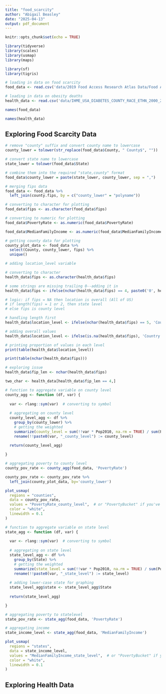 ```yaml
---
title: "food_scarcity"
author: "Abigail Beasley"
date: "2025-04-13"
output: pdf_document
---
```


```r
knitr::opts_chunk$set(echo = TRUE)
```

```r
library(tidyverse)
library(scales)
library(usmap)
library(maps)

library(sf)
library(tigris)

```

```r
# loading in data on food scarcity
food_data <- read.csv('data/2019 Food Access Research Atlas Data/Food Access Research Atlas.csv')

# loading in data on obesity deaths
health_data <- read.csv('data/IHME_USA_DIABETES_COUNTY_RACE_ETHN_2000_2019_BOTH/IHME_USA_DIABETES_COUNTY_RACE_ETHN_2000_2019_MX_2019_BOTH_Y2025M02D10.CSV')
```

```r
names(food_data)
```
```r
names(health_data)
```

## Exploring Food Scarcity Data

```r

# remove "county" suffix and convert county name to lowercase
county_lower = tolower(str_replace(food_data$County, " County$", ""))

# convert state name to lowercase
state_lower = tolower(food_data$State)

# combine them into the required "state,county" format
food_data$county_lower = paste(state_lower, county_lower, sep = ",")

# merging fips data
food_data <- food_data %>%
  left_join(county.fips, by = c("county_lower" = "polyname"))

# converting to character for plotting
food_data$fips <- as.character(food_data$fips)

# converting to numeric for plotting
food_data$PovertyRate <- as.numeric(food_data$PovertyRate)

food_data$MedianFamilyIncome <- as.numeric(food_data$MedianFamilyIncome)

# getting county data for plotting
county_plot_data <- food_data %>%
  select(County, county_lower, fips) %>%
  unique()

```

```r
# adding location_level variable

# converting to character
health_data$fips <- as.character(health_data$fips)

# some strings are missing trailing 0--adding it in
health_data$fips <- ifelse(nchar(health_data$fips) == 4, paste0('0', health_data$fips), health_data$fips)

# logic: if fips = NA then location is overall (All of US)
# if length(fips) = 1 or 2, then state level
# else fips is county level

# handling length first
health_data$location_level <- ifelse(nchar(health_data$fips) == 5, 'County', 'State')

# adding overall values
health_data$location_level <- ifelse(is.na(health_data$fips), 'Country', health_data$location_level)

# printing proportion of values in each level
print(table(health_data$location_level))

print(table(nchar(health_data$fips)))

# exploring issue
health_data$fip_len <- nchar(health_data$fips)

two_char <- health_data[health_data$fip_len == 4,]
```


```r
# function to aggregate variable on county level
county_agg <- function (df, var) {
  
  var <- rlang::sym(var)  # converting to symbol
  
  # aggregating on county level
  county_level_agg <- df %>%
    group_by(county_lower) %>%
    # getting the weighted 
    summarize(county_level = sum(!!var * Pop2010, na.rm = TRUE) / sum(Pop2010[!is.na(!!var)])) %>%
    rename(!!paste0(var, "_county_level") := county_level)
  
  return(county_level_agg)

}
```

```r
# aggregating poverty to county level
county_pov_rate <- county_agg(food_data, 'PovertyRate')

county_pov_rate <- county_pov_rate %>%
  left_join(county_plot_data, by='county_lower')
```

```r

plot_usmap(
  regions = "counties",
  data = county_pov_rate,
  values = "PovertyRate_county_level",  # or "PovertyBucket" if you've bucketed the data
  color = "white",
  linewidth = 0.1
)
```

```r

# function to aggregate variable on state level
state_agg <- function (df, var) {
  
  var <- rlang::sym(var)  # converting to symbol
  
  # aggregating on state level
  state_level_agg <- df %>%
    group_by(State) %>%
    # getting the weighted 
    summarize(state_level = sum(!!var * Pop2010, na.rm = TRUE) / sum(Pop2010[!is.na(!!var)])) %>%
    rename(!!paste0(var, "_state_level") := state_level)
  
  # adding lower-case state for graphing
  state_level_agg$state <- state_level_agg$State
  
  return(state_level_agg)

}
```


```r
# aggregating poverty to statelevel
state_pov_rate <- state_agg(food_data, 'PovertyRate')

# aggregating income
state_income_level <- state_agg(food_data, 'MedianFamilyIncome')
```

```r

plot_usmap(
  regions = "states",
  data = state_income_level,
  values = "MedianFamilyIncome_state_level",  # or "PovertyBucket" if you've bucketed the data
  color = "white",
  linewidth = 0.1
)
```

## Exploring Health Data

```r

```